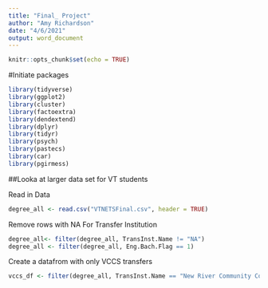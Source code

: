 ```yaml
---
title: "Final_ Project"
author: "Amy Richardson"
date: "4/6/2021"
output: word_document
---
```


```r
knitr::opts_chunk$set(echo = TRUE)
```

#Initiate packages
```r
library(tidyverse)
library(ggplot2)
library(cluster)
library(factoextra)
library(dendextend)
library(dplyr)
library(tidyr)
library(psych)
library(pastecs)
library(car)
library(pgirmess)
```


##Looka at larger data set for VT students

Read in Data
```r
degree_all <- read.csv("VTNETSFinal.csv", header = TRUE)
```

Remove rows with NA For Transfer Institution
```r
degree_all<- filter(degree_all, TransInst.Name != "NA")
degree_all <- filter(degree_all, Eng.Bach.Flag == 1)
```

Create a datafrom with only VCCS transfers
```r
vccs_df <- filter(degree_all, TransInst.Name == "New River Community College" | TransInst.Name == "Northern Va Cmty Coll-Annandal" | TransInst.Name == "Eastern Shore Community Coll"| TransInst.Name == "Virginia Western Cmty Coll" | TransInst.Name == "Tidewater Cmty Coll Nrflk-Main" | TransInst.Name == "Southwest Virginia Cmty Coll" | TransInst.Name ==  "J Sargeant Reynolds Cmty Coll" | TransInst.Name ==  "Piedmont Virginia Cmty College" | TransInst.Name ==  "Central Virginia Community Col" | TransInst.Name ==  "Thomas Nelson Community Coll" | TransInst.Name ==  "Germanna Community College" | TransInst.Name ==  "Danville Community College" | TransInst.Name ==  "Blue Ridge Cmty College VA" | TransInst.Name == "Patrick Henry Community Coll" | TransInst.Name =="Dabney Lancaster Cmty College" | TransInst.Name =="John Tyler Community College" | TransInst.Name == "Lord Fairfax Community Coll"  | TransInst.Name == "Mountain Empire Cmty College" | TransInst.Name == "Rappahannock Community College" | TransInst.Name == "Southside VA Cmty Coll Alberta" | TransInst.Name == "Virginia Highlands Cmty Coll" | TransInst.Name =="Wytheville Community College")

```

